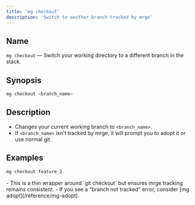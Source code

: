 ```yaml
---
title: 'mg checkout'
description: 'Switch to another branch tracked by mrge'
---
```


## Name

`mg checkout` — Switch your working directory to a different branch in the stack.

## Synopsis

```bash
mg checkout <branch_name>
```

## Description

- Changes your current working branch to `<branch_name>`.
- If `<branch_name>` isn't tracked by mrge, it will prompt you to adopt it or use normal git.

## Examples

```bash
mg checkout feature_2
```

<Note>
  - This is a thin wrapper around `git checkout` but ensures mrge tracking
  remains consistent. - If you see a "branch not tracked" error, consider [mg
  adopt](/reference/mg-adopt).
</Note>
